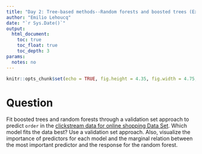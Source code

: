 ```yaml
---
title: "Day 2: Tree-based methods--Random forests and boosted trees (Exercises)"
author: "Emilio Lehoucq"
date: "`r Sys.Date()`"
output: 
  html_document:
    toc: true
    toc_float: true
    toc_depth: 3
params:
  notes: no
---
```


```r
knitr::opts_chunk$set(echo = TRUE, fig.height = 4.35, fig.width = 4.75, message = FALSE, warning = FALSE)
```

# Question

Fit boosted trees and random forests through a validation set approach to predict `order` in the [clickstream data for online shopping Data Set](https://archive.ics.uci.edu/ml/datasets/clickstream+data+for+online+shopping). Which model fits the data best? Use a validation set approach. Also, visualize the importance of predictors for each model and the marginal relation between the most important predictor and the response for the random forest.
